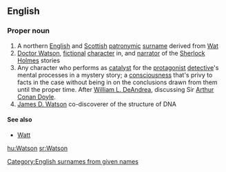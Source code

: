 ==English==

===Proper noun===
{{en-proper noun}}

# A northern [[English]] and [[Scottish]] [[patronymic]] [[surname]] derived from [[Wat]]
# [[w:Doctor Watson|Doctor Watson]], [[fictional]] [[character]] in, and [[narrator]] of the [[w:Sherlock Holmes|Sherlock Holmes]] stories
# Any character who performs as [[catalyst]] for the [[protagonist]] [[detective]]'s mental processes in a mystery story; a [[consciousness]] that's privy to facts in the case without being in on the conclusions drawn from them until the proper time. After [[w:William L. DeAndrea|William L. DeAndrea]], discussing Sir [[w:Arthur Conan Doyle|Arthur Conan Doyle]].
# [[w:James D. Watson|James D. Watson]] co-discoverer of the structure of DNA

{{wikipedia}}
====See also====
*[[Watt]]

[[Category:English surnames from given names]]

[[hu:Watson]]
[[sr:Watson]]